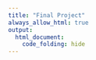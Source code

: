 ```yaml
---
title: "Final Project"
always_allow_html: true
output: 
  html_document:
    code_folding: hide
---
```


